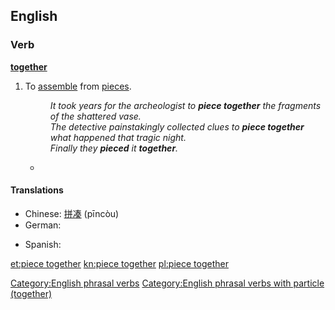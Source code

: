 ==English==

===Verb===
{{en-verb|inf=[[piece]]|pieces|piecing|pieced}} '''[[together]]'''

# To [[assemble]] from [[piece]]s.
#: ''It took years for the archeologist to '''piece together''' the fragments of the shattered vase.''
#: ''The detective painstakingly collected clues to '''piece together''' what happened that tragic night.''
#: ''Finally they '''pieced''' it '''together'''.''
#* {{quote-news
|year=2011
|date=October 29
|author=Phil McNulty
|title=Chelsea   3 - 5   Arsenal
|work=BBC Sport
|url=http://news.bbc.co.uk/sport2/hi/football/15413593.stm
|page=
|passage=Arsenal have been '''piecing''' their season back '''together''' after a poor start and the manner of this win will provide added reserves of confidence and self-belief.}}

====Translations====
{{trans-top|assemble from pieces}}
* Chinese: [[拼凑]] (pīncòu)
* German: {{t-|de|zusammenfügen}}
{{trans-mid}}
* Spanish: {{t+|es|juntar}}
{{trans-bottom}}

[[Category:English phrasal verbs]]
[[Category:English phrasal verbs with particle (together)]]

[[et:piece together]]
[[kn:piece together]]
[[pl:piece together]]